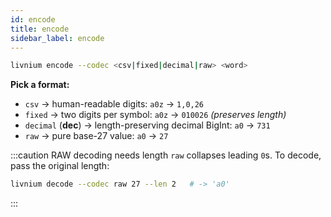```yaml
---
id: encode
title: encode
sidebar_label: encode
---
```


```bash
livnium encode --codec <csv|fixed|decimal|raw> <word>
```

**Pick a format:**

* `csv` → human-readable digits: `a0z` → `1,0,26`
* `fixed` → two digits per symbol: `a0z` → `010026`  *(preserves length)*
* `decimal` (**dec**) → length-preserving decimal BigInt: `a0` → `731`
* `raw` → pure base-27 value: `a0` → `27`

\:::caution RAW decoding needs length
`raw` collapses leading `0`s. To decode, pass the original length:

```bash
livnium decode --codec raw 27 --len 2   # -> 'a0'
```

\:::
